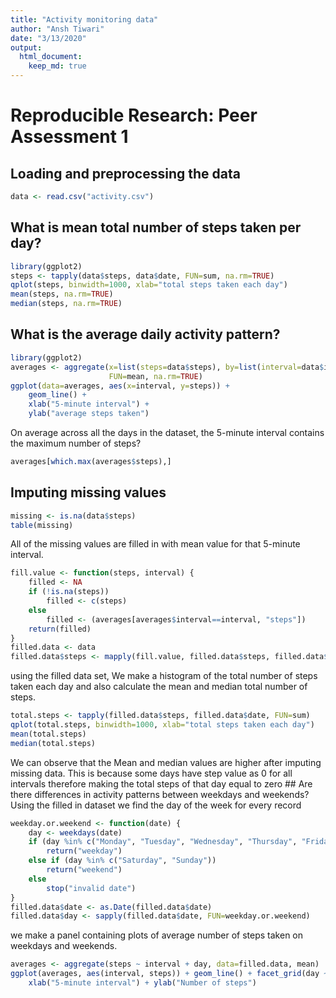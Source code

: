 ---
title: "Activity monitoring data"
author: "Ansh Tiwari"
date: "3/13/2020"
output: 
  html_document:
    keep_md: true
---

# Reproducible Research: Peer Assessment 1

## Loading and preprocessing the data
```{r loaddata}
data <- read.csv("activity.csv")
```

## What is mean total number of steps taken per day?
```{r}
library(ggplot2)
steps <- tapply(data$steps, data$date, FUN=sum, na.rm=TRUE)
qplot(steps, binwidth=1000, xlab="total steps taken each day")
mean(steps, na.rm=TRUE)
median(steps, na.rm=TRUE)
```

## What is the average daily activity pattern?
```{r}
library(ggplot2)
averages <- aggregate(x=list(steps=data$steps), by=list(interval=data$interval),
                      FUN=mean, na.rm=TRUE)
ggplot(data=averages, aes(x=interval, y=steps)) +
    geom_line() +
    xlab("5-minute interval") +
    ylab("average steps taken")
```

On average across all the days in the dataset, the 5-minute interval contains
the maximum number of steps?
```{r}
averages[which.max(averages$steps),]
```

## Imputing missing values
```{r how_many_missing}
missing <- is.na(data$steps)
table(missing)
```

All of the missing values are filled in with mean value for that 5-minute
interval.

```{r}
fill.value <- function(steps, interval) {
    filled <- NA
    if (!is.na(steps))
        filled <- c(steps)
    else
        filled <- (averages[averages$interval==interval, "steps"])
    return(filled)
}
filled.data <- data
filled.data$steps <- mapply(fill.value, filled.data$steps, filled.data$interval)
```
using the filled data set, We  make a histogram of the total number of steps taken each day and also calculate the mean and median total number of steps.

```{r}
total.steps <- tapply(filled.data$steps, filled.data$date, FUN=sum)
qplot(total.steps, binwidth=1000, xlab="total steps taken each day")
mean(total.steps)
median(total.steps)
```
We can observe that the Mean and median values are higher after imputing missing data.
This is because some days have step value as 0 for all intervals therefore making the total steps of that day equal to zero
## Are there differences in activity patterns between weekdays and weekends?
Using the filled in dataset we find the day of the week for every record 

```{r}
weekday.or.weekend <- function(date) {
    day <- weekdays(date)
    if (day %in% c("Monday", "Tuesday", "Wednesday", "Thursday", "Friday"))
        return("weekday")
    else if (day %in% c("Saturday", "Sunday"))
        return("weekend")
    else
        stop("invalid date")
}
filled.data$date <- as.Date(filled.data$date)
filled.data$day <- sapply(filled.data$date, FUN=weekday.or.weekend)
```

we make a panel containing plots of average number of steps taken
on weekdays and weekends.
```{r}
averages <- aggregate(steps ~ interval + day, data=filled.data, mean)
ggplot(averages, aes(interval, steps)) + geom_line() + facet_grid(day ~ .) +
    xlab("5-minute interval") + ylab("Number of steps")
```